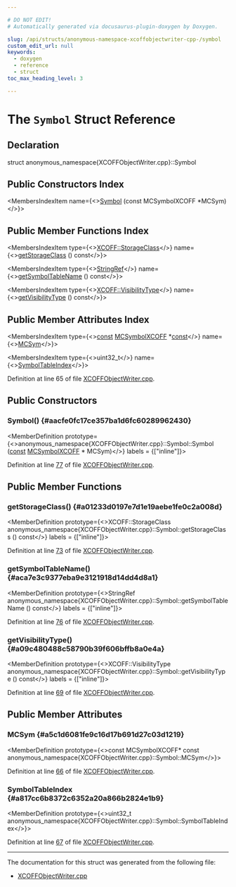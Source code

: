 ```yaml
---

# DO NOT EDIT!
# Automatically generated via docusaurus-plugin-doxygen by Doxygen.

slug: /api/structs/anonymous-namespace-xcoffobjectwriter-cpp-/symbol
custom_edit_url: null
keywords:
  - doxygen
  - reference
  - struct
toc_max_heading_level: 3

---
```





# The `Symbol` Struct Reference

<DoxygenPage pluginConfig={pluginConfig}>



## Declaration

<CodeBlock>struct anonymous_namespace{XCOFFObjectWriter.cpp}::Symbol</CodeBlock>

## Public Constructors Index

<MembersIndex>

<MembersIndexItem
  name={<><a href="#aacfe0fc17ce357ba1d6fc60289962430">Symbol</a> (const MCSymbolXCOFF &#42;MCSym)</>}>
</MembersIndexItem>

</MembersIndex>

## Public Member Functions Index

<MembersIndex>

<MembersIndexItem
  type={<><a href="/docs/api/namespaces/llvm/xcoff/#abcfbfa374a3d08b4ee55f054ceb27a70">XCOFF::StorageClass</a></>}
  name={<><a href="#a01233d0197e7d1e19aebe1fe0c2a008d">getStorageClass</a> () const</>}>
</MembersIndexItem>

<MembersIndexItem
  type={<><a href="/docs/api/classes/llvm/stringref">StringRef</a></>}
  name={<><a href="#aca7e3c9377eba9e3121918d14dd4d8a1">getSymbolTableName</a> () const</>}>
</MembersIndexItem>

<MembersIndexItem
  type={<><a href="/docs/api/namespaces/llvm/xcoff/#a8a4cb520e5c6a7e39926cfe8dae0b73e">XCOFF::VisibilityType</a></>}
  name={<><a href="#a09c480488c58790b39f606bffb8a0e4a">getVisibilityType</a> () const</>}>
</MembersIndexItem>

</MembersIndex>

## Public Member Attributes Index

<MembersIndex>

<MembersIndexItem
  type={<><a href="/docs/api/files/lib/lib/target/lib/target/aarch64/aarch64promoteconstant-cpp/#a90f8350fecae261c25be85d38b451bff">const</a> <a href="/docs/api/classes/llvm/mcsymbolxcoff">MCSymbolXCOFF</a> &#42;<a href="/docs/api/files/lib/lib/target/lib/target/aarch64/aarch64promoteconstant-cpp/#a90f8350fecae261c25be85d38b451bff">const</a></>}
  name={<><a href="#a5c1d6081fe9c16d17b691d27c03d1219">MCSym</a></>}>
</MembersIndexItem>

<MembersIndexItem
  type={<>uint32&#95;t</>}
  name={<><a href="#a817cc6b8372c6352a20a866b2824e1b9">SymbolTableIndex</a></>}>
</MembersIndexItem>

</MembersIndex>


Definition at line 65 of file <a href="/docs/api/files/lib/lib/mc/xcoffobjectwriter-cpp">XCOFFObjectWriter.cpp</a>.

<SectionDefinition>

## Public Constructors

### Symbol() {#aacfe0fc17ce357ba1d6fc60289962430}

<MemberDefinition
  prototype={<>anonymous&#95;namespace&#123;XCOFFObjectWriter.cpp&#125;::Symbol::Symbol (<a href="/docs/api/files/lib/lib/target/lib/target/aarch64/aarch64promoteconstant-cpp/#a90f8350fecae261c25be85d38b451bff">const</a> <a href="/docs/api/classes/llvm/mcsymbolxcoff">MCSymbolXCOFF</a> &#42; MCSym)</>}
  labels = {["inline"]}>

Definition at line <a href="/docs/api/files/lib/lib/mc/xcoffobjectwriter-cpp/#l00077">77</a> of file <a href="/docs/api/files/lib/lib/mc/xcoffobjectwriter-cpp">XCOFFObjectWriter.cpp</a>.
</MemberDefinition>

</SectionDefinition>

<SectionDefinition>

## Public Member Functions

### getStorageClass() {#a01233d0197e7d1e19aebe1fe0c2a008d}

<MemberDefinition
  prototype={<>XCOFF::StorageClass anonymous&#95;namespace&#123;XCOFFObjectWriter.cpp&#125;::Symbol::getStorageClass () const</>}
  labels = {["inline"]}>

Definition at line <a href="/docs/api/files/lib/lib/mc/xcoffobjectwriter-cpp/#l00073">73</a> of file <a href="/docs/api/files/lib/lib/mc/xcoffobjectwriter-cpp">XCOFFObjectWriter.cpp</a>.
</MemberDefinition>

### getSymbolTableName() {#aca7e3c9377eba9e3121918d14dd4d8a1}

<MemberDefinition
  prototype={<>StringRef anonymous&#95;namespace&#123;XCOFFObjectWriter.cpp&#125;::Symbol::getSymbolTableName () const</>}
  labels = {["inline"]}>

Definition at line <a href="/docs/api/files/lib/lib/mc/xcoffobjectwriter-cpp/#l00076">76</a> of file <a href="/docs/api/files/lib/lib/mc/xcoffobjectwriter-cpp">XCOFFObjectWriter.cpp</a>.
</MemberDefinition>

### getVisibilityType() {#a09c480488c58790b39f606bffb8a0e4a}

<MemberDefinition
  prototype={<>XCOFF::VisibilityType anonymous&#95;namespace&#123;XCOFFObjectWriter.cpp&#125;::Symbol::getVisibilityType () const</>}
  labels = {["inline"]}>

Definition at line <a href="/docs/api/files/lib/lib/mc/xcoffobjectwriter-cpp/#l00069">69</a> of file <a href="/docs/api/files/lib/lib/mc/xcoffobjectwriter-cpp">XCOFFObjectWriter.cpp</a>.
</MemberDefinition>

</SectionDefinition>

<SectionDefinition>

## Public Member Attributes

### MCSym {#a5c1d6081fe9c16d17b691d27c03d1219}

<MemberDefinition
  prototype={<>const MCSymbolXCOFF&#42; const anonymous&#95;namespace&#123;XCOFFObjectWriter.cpp&#125;::Symbol::MCSym</>}>

Definition at line <a href="/docs/api/files/lib/lib/mc/xcoffobjectwriter-cpp/#l00066">66</a> of file <a href="/docs/api/files/lib/lib/mc/xcoffobjectwriter-cpp">XCOFFObjectWriter.cpp</a>.
</MemberDefinition>

### SymbolTableIndex {#a817cc6b8372c6352a20a866b2824e1b9}

<MemberDefinition
  prototype={<>uint32&#95;t anonymous&#95;namespace&#123;XCOFFObjectWriter.cpp&#125;::Symbol::SymbolTableIndex</>}>

Definition at line <a href="/docs/api/files/lib/lib/mc/xcoffobjectwriter-cpp/#l00067">67</a> of file <a href="/docs/api/files/lib/lib/mc/xcoffobjectwriter-cpp">XCOFFObjectWriter.cpp</a>.
</MemberDefinition>

</SectionDefinition>

<hr/>

The documentation for this struct was generated from the following file:

<ul>
<li><a href="/docs/api/files/lib/lib/mc/xcoffobjectwriter-cpp">XCOFFObjectWriter.cpp</a></li>
</ul>

</DoxygenPage>
